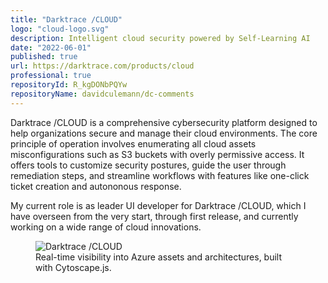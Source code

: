 ```yaml
---
title: "Darktrace /CLOUD"
logo: "cloud-logo.svg"
description: Intelligent cloud security powered by Self-Learning AI
date: "2022-06-01"
published: true
url: https://darktrace.com/products/cloud
professional: true
repositoryId: R_kgDONbPQYw
repositoryName: davidculemann/dc-comments
---
```


Darktrace /CLOUD is a comprehensive cybersecurity platform designed to help organizations secure and manage their cloud environments. The core principle of operation involves enumerating all cloud assets misconfigurations such as S3 buckets with overly permissive access. It offers tools to customize security postures, guide the user through remediation steps, and streamline workflows with features like one-click ticket creation and autononous response.

My current role is as leader UI developer for Darktrace /CLOUD, which I have overseen from the very start, through first release, and currently working on a wide range of cloud innovations.

<figure>
    <img src="/images/cloud.png" alt="Darktrace /CLOUD" />
    <figcaption>Real-time visibility into Azure assets and architectures, built with Cytoscape.js.</figcaption>
</figure>
